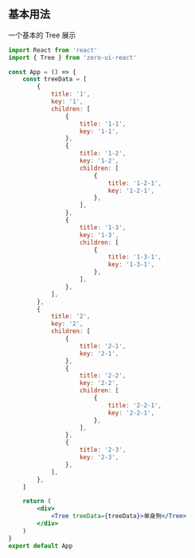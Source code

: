 ## 基本用法

一个基本的 Tree 展示

```jsx
import React from 'react'
import { Tree } from 'zero-ui-react'

const App = () => {
    const treeData = [
        {
            title: '1',
            key: '1',
            children: [
                {
                    title: '1-1',
                    key: '1-1',
                },
                {
                    title: '1-2',
                    key: '1-2',
                    children: [
                        {
                            title: '1-2-1',
                            key: '1-2-1',
                        },
                    ],
                },
                {
                    title: '1-3',
                    key: '1-3',
                    children: [
                        {
                            title: '1-3-1',
                            key: '1-3-1',
                        },
                    ],
                },
            ],
        },
        {
            title: '2',
            key: '2',
            children: [
                {
                    title: '2-1',
                    key: '2-1',
                },
                {
                    title: '2-2',
                    key: '2-2',
                    children: [
                        {
                            title: '2-2-1',
                            key: '2-2-1',
                        },
                    ],
                },
                {
                    title: '2-3',
                    key: '2-3',
                },
            ],
        },
    ]

    return (
        <div>
            <Tree treeData={treeData}>单身狗</Tree>
        </div>
    )
}
export default App
```
